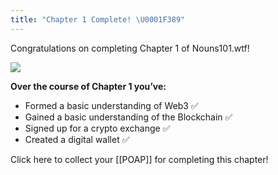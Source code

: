 ```yaml
---
title: "Chapter 1 Complete! \U0001F389"
---
```


Congratulations on completing Chapter 1 of Nouns101.wtf!

![](/assets/lil-classroom.webp)

**Over the course of Chapter 1 you’ve:**

* Formed a basic understanding of Web3 ✅
* Gained a basic understanding of the Blockchain ✅
* Signed up for a crypto exchange ✅
* Created a digital wallet ✅

Click here to collect your \[\[POAP]] for completing this chapter!
